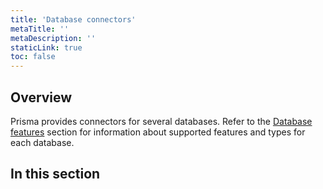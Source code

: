 ```yaml
---
title: 'Database connectors'
metaTitle: ''
metaDescription: ''
staticLink: true
toc: false
---
```


## Overview

Prisma provides connectors for several databases. Refer to the [Database features](database-features) section for information about supported features and types for each database.

## In this section

<Subsections />
